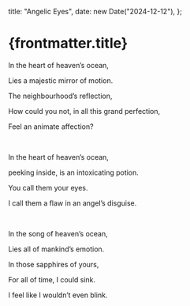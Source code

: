   title: "Angelic Eyes",
  date: new Date("2024-12-12"),
};

# {frontmatter.title}

In the heart of heaven’s ocean,

Lies a majestic mirror of motion.

The neighbourhood’s reflection,

How could you not, in all this grand perfection,

Feel an animate affection?

<br />

In the heart of heaven’s ocean,

peeking inside, is an intoxicating potion.

You call them your eyes.

I call them a flaw in an angel’s disguise.

<br />

In the song of heaven’s ocean,

Lies all of mankind’s emotion.

In those sapphires of yours,

For all of time, I could sink.

I feel like I wouldn’t even blink.
